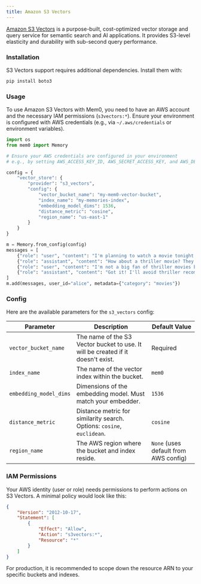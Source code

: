 ```yaml
---
title: Amazon S3 Vectors
---
```


[Amazon S3 Vectors](https://aws.amazon.com/s3/features/vectors/) is a purpose-built, cost-optimized vector storage and query service for semantic search and AI applications. It provides S3-level elasticity and durability with sub-second query performance.

### Installation

S3 Vectors support requires additional dependencies. Install them with:

```bash
pip install boto3
```

### Usage

To use Amazon S3 Vectors with Mem0, you need to have an AWS account and the necessary IAM permissions (`s3vectors:*`). Ensure your environment is configured with AWS credentials (e.g., via `~/.aws/credentials` or environment variables).

```python
import os
from mem0 import Memory

# Ensure your AWS credentials are configured in your environment
# e.g., by setting AWS_ACCESS_KEY_ID, AWS_SECRET_ACCESS_KEY, and AWS_DEFAULT_REGION

config = {
    "vector_store": {
        "provider": "s3_vectors",
        "config": {
            "vector_bucket_name": "my-mem0-vector-bucket",
            "index_name": "my-memories-index",
            "embedding_model_dims": 1536,
            "distance_metric": "cosine",
            "region_name": "us-east-1"
        }
    }
}

m = Memory.from_config(config)
messages = [
    {"role": "user", "content": "I'm planning to watch a movie tonight. Any recommendations?"},
    {"role": "assistant", "content": "How about a thriller movie? They can be quite engaging."},
    {"role": "user", "content": "I'm not a big fan of thriller movies but I love sci-fi movies."},
    {"role": "assistant", "content": "Got it! I'll avoid thriller recommendations and suggest sci-fi movies in the future."}
]
m.add(messages, user_id="alice", metadata={"category": "movies"})
```

### Config

Here are the available parameters for the `s3_vectors` config:

| Parameter              | Description                                                          | Default Value |
| ---------------------- | -------------------------------------------------------------------- | ------------- |
| `vector_bucket_name`   | The name of the S3 Vector bucket to use. It will be created if it doesn't exist. | Required      |
| `index_name`           | The name of the vector index within the bucket.                        | `mem0`        |
| `embedding_model_dims` | Dimensions of the embedding model. Must match your embedder.         | `1536`        |
| `distance_metric`      | Distance metric for similarity search. Options: `cosine`, `euclidean`. | `cosine`      |
| `region_name`          | The AWS region where the bucket and index reside.                    | `None` (uses default from AWS config) |

### IAM Permissions

Your AWS identity (user or role) needs permissions to perform actions on S3 Vectors. A minimal policy would look like this:

```json
{
    "Version": "2012-10-17",
    "Statement": [
        {
            "Effect": "Allow",
            "Action": "s3vectors:*",
            "Resource": "*"
        }
    ]
}
```

For production, it is recommended to scope down the resource ARN to your specific buckets and indexes.